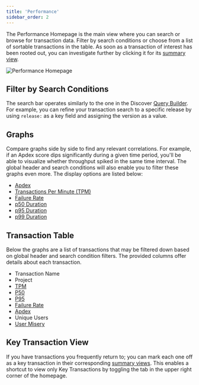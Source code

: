 ```yaml
---
title: 'Performance'
sidebar_order: 2
---
```


The Performance Homepage is the main view where you can search or browse for transaction data. Filter by search conditions or choose from a list of sortable transactions in the table. As soon as a transaction of interest has been rooted out, you can investigate further by clicking it for its [summary view](/performance-monitoring/performance/transaction-summary/).

![Performance Homepage](./perf-homepage.png)

## Filter by Search Conditions

The search bar operates similarly to the one in the Discover [Query Builder](/performance-monitoring/discover-queries/query-builder/#filter-by-search-conditions). For example, you can refine your transaction search to a specific release by using `release:` as a key field and assigning the version as a value.

## Graphs

Compare graphs side by side to find any relevant correlations. For example, if an Apdex score dips significantly during a given time period, you'll be able to visualize whether throughput spiked in the same time interval. The global header and search conditions will also enable you to filter these graphs even more. The display options are listed below:

- [Apdex](/performance-monitoring/performance/metrics/#apdex)
- [Transactions Per Minute (TPM)](/performance-monitoring/performance/metrics/#throughput-total-tpm-tps)
- [Failure Rate](/performance-monitoring/performance/metrics/#failure-rate)
- [p50 Duration](/performance-monitoring/performance/metrics/#p50-threshold)
- [p95 Duration](/performance-monitoring/performance/metrics/#p95-threshold)
- [p99 Duration](/performance-monitoring/performance/metrics/#p99-threshold)

## Transaction Table

Below the graphs are a list of transactions that may be filtered down based on global header and search condition filters. The provided columns offer details about each transaction.

- Transaction Name
- Project
- [TPM](/performance-monitoring/performance/metrics/#throughput-total-rpm-rps)
- [P50](/performance-monitoring/performance/metrics/#average-transaction-duration)
- [P95](/performance-monitoring/performance/metrics/#p95-threshold)
- [Failure Rate](/performance-monitoring/performance/metrics/#failure-rate)
- [Apdex](/performance-monitoring/performance/metrics/#apdex)
- Unique Users
- [User Misery](/performance-monitoring/performance/metrics/#user-misery)

## Key Transaction View

If you have transactions you frequently return to;  you can mark each one off as a key transaction in their corresponding [summary views](/performance-monitoring/performance/transaction-summary/#key-transaction). This enables a shortcut to view only Key Transactions by toggling the tab in the upper right corner of the homepage.
